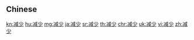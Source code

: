 {{also|減少}}
==Chinese==
{{zh-see|減少}}

[[kn:减少]]
[[hu:减少]]
[[mg:减少]]
[[ja:减少]]
[[sr:减少]]
[[th:减少]]
[[chr:减少]]
[[uk:减少]]
[[vi:减少]]
[[zh:减少]]